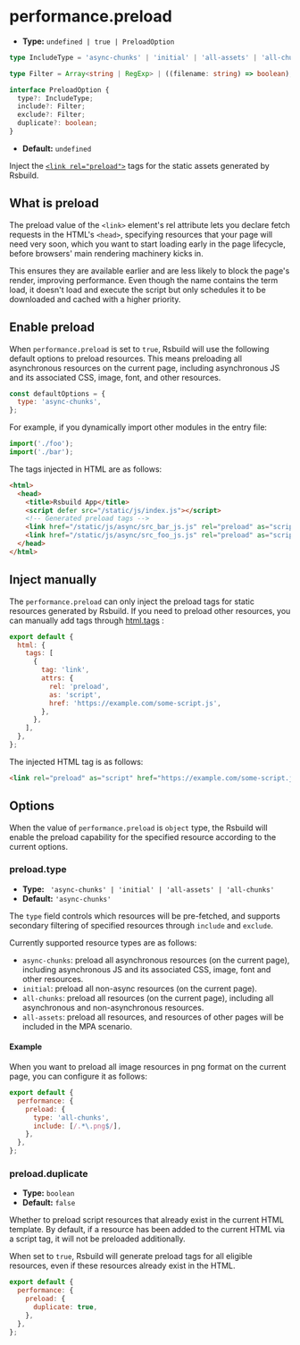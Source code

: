 # performance.preload

- **Type:** `undefined | true | PreloadOption`

```ts
type IncludeType = 'async-chunks' | 'initial' | 'all-assets' | 'all-chunks';

type Filter = Array<string | RegExp> | ((filename: string) => boolean);

interface PreloadOption {
  type?: IncludeType;
  include?: Filter;
  exclude?: Filter;
  duplicate?: boolean;
}
```

- **Default:** `undefined`

Inject the [`<link rel="preload">`](https://developer.mozilla.org/en-US/docs/Web/HTML/Attributes/rel/preload) tags for the static assets generated by Rsbuild.

## What is preload

The preload value of the `<link>` element's rel attribute lets you declare fetch requests in the HTML's `<head>`, specifying resources that your page will need very soon, which you want to start loading early in the page lifecycle, before browsers' main rendering machinery kicks in.

This ensures they are available earlier and are less likely to block the page's render, improving performance. Even though the name contains the term load, it doesn't load and execute the script but only schedules it to be downloaded and cached with a higher priority.

## Enable preload

When `performance.preload` is set to `true`, Rsbuild will use the following default options to preload resources. This means preloading all asynchronous resources on the current page, including asynchronous JS and its associated CSS, image, font, and other resources.

```js
const defaultOptions = {
  type: 'async-chunks',
};
```

For example, if you dynamically import other modules in the entry file:

```js title="index.js"
import('./foo');
import('./bar');
```

The tags injected in HTML are as follows:

```html
<html>
  <head>
    <title>Rsbuild App</title>
    <script defer src="/static/js/index.js"></script>
    <!-- Generated preload tags -->
    <link href="/static/js/async/src_bar_js.js" rel="preload" as="script" />
    <link href="/static/js/async/src_foo_js.js" rel="preload" as="script" />
  </head>
</html>
```

## Inject manually

The `performance.preload` can only inject the preload tags for static resources generated by Rsbuild. If you need to preload other resources, you can manually add tags through [html.tags](/config/html/tags) :

```js title="rsbuild.config.ts"
export default {
  html: {
    tags: [
      {
        tag: 'link',
        attrs: {
          rel: 'preload',
          as: 'script',
          href: 'https://example.com/some-script.js',
        },
      },
    ],
  },
};
```

The injected HTML tag is as follows:

```html
<link rel="preload" as="script" href="https://example.com/some-script.js" />
```

## Options

When the value of `performance.preload` is `object` type, the Rsbuild will enable the preload capability for the specified resource according to the current options.

### preload.type

- **Type:** ` 'async-chunks' | 'initial' | 'all-assets' | 'all-chunks'`
- **Default:** `'async-chunks'`

The `type` field controls which resources will be pre-fetched, and supports secondary filtering of specified resources through `include` and `exclude`.

Currently supported resource types are as follows:

- `async-chunks`: preload all asynchronous resources (on the current page), including asynchronous JS and its associated CSS, image, font and other resources.
- `initial`: preload all non-async resources (on the current page).
- `all-chunks`: preload all resources (on the current page), including all asynchronous and non-asynchronous resources.
- `all-assets`: preload all resources, and resources of other pages will be included in the MPA scenario.

#### Example

When you want to preload all image resources in png format on the current page, you can configure it as follows:

```js
export default {
  performance: {
    preload: {
      type: 'all-chunks',
      include: [/.*\.png$/],
    },
  },
};
```

### preload.duplicate

- **Type:** `boolean`
- **Default:** `false`

Whether to preload script resources that already exist in the current HTML template. By default, if a resource has been added to the current HTML via a script tag, it will not be preloaded additionally.

When set to `true`, Rsbuild will generate preload tags for all eligible resources, even if these resources already exist in the HTML.

```js
export default {
  performance: {
    preload: {
      duplicate: true,
    },
  },
};
```
